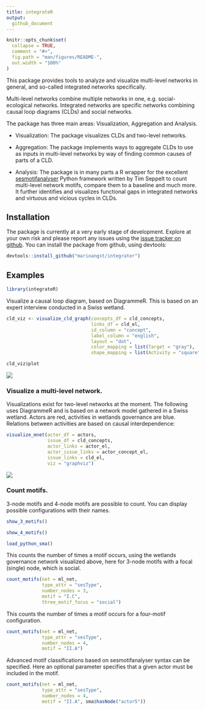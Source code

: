 ```yaml
---
title: integrateR
output: 
  github_document
---
```


<!-- README.md is generated from README.Rmd. Please edit that file -->

```r
knitr::opts_chunk$set(
  collapse = TRUE,
  comment = "#>",
  fig.path = "man/figures/README-",
  out.width = "100%"
)
```

<!-- Thanks for this: https://r-pkgs.org/ -->

<!-- Must make a hex sticker at some point: https://cran.r-project.org/web/packages/hexSticker/readme/README.html -->

<!-- For packages that depend on python stuff, useful updates here: -->
<!-- https://blog.rstudio.com/2019/12/20/reticulate-1-14/ -->

<!-- "To that end, we’ve made the following changes. If the user has not explicitly instructed reticulate to use a pre-existing Python environment, then: -->
<!-- 1) reticulate will prompt the user to download and install Miniconda; -->
<!-- 2) reticulate will prepare a default r-reticulate Conda environment, using (currently) Python 3.6 and NumPy; -->
<!-- 3) When Python is initialized, reticulate will query any loaded R packages for their Python dependencies, and install those dependencies into the aforementioned r-reticulate Conda environment." -->

<!-- badges: start -->
<!-- badges: end -->

This package provides tools to analyze and visualize multi-level networks in general, and so-called integrated networks specifically.

Multi-level networks combine multiple networks in one, e.g. social-ecological networks.
Integrated networks are specific networks combining causal loop diagrams (CLDs) and social networks.

The package has three main areas: Visualization, Aggregation and Analysis.

  - Visualization: The package visualizes CLDs and two-level networks.
  
  - Aggregation: The package implements ways to aggregate CLDs to use as inputs in multi-level networks by way of finding common causes of parts of a CLD.
  
  - Analysis: The package is in many parts a R wrapper for the excellent [sesmotifanalyser](https://gitlab.com/t.seppelt/sesmotifanalyser) Python framework written by Tim Seppelt to count multi-level network motifs, compare them to a baseline and much more. It further identifies and visualizes functional gaps in integrated networks and virtuous and vicious cycles in CLDs.


## Installation

The package is currently at a very early stage of development. Explore at your own risk and please report any issues using the [issue tracker on github](https://github.com/marioangst/integrateR/issues). You can install the package from github, using devtools:

```r
devtools::install_github("marioangst/integrater")
```


## Examples


```r
library(integrateR)
```

Visualize a causal loop diagram, based on DiagrammeR. This is based on an expert interview conducted in a Swiss wetland.

```r
cld_viz <- visualize_cld_graph(concepts_df = cld_concepts, 
                               links_df = cld_el, 
                               id_column = "concept", 
                               label_column = "english",
                               layout = "dot",
                               color_mapping = list(Target = "gray"), 
                               shape_mapping = list(Activity = "square"))

cld_viz$plot
```

<img src="man/figures/cld_example.svg">

### Visualize a multi-level network.

Visualizations exist for two-level networks at the moment. The following uses DiagrammeR and is based on a network model gathered in a Swiss wetland. Actors are red, activities in wetlands governance are blue. Relations between activities are based on causal interdependence:

```r
visualize_mnet(actor_df = actors,
               issue_df = cld_concepts,
               actor_links = actor_el, 
               actor_issue_links = actor_concept_el,
               issue_links = cld_el,
               viz = "graphviz")
```

<img src="man/figures/mlnet_graphviz_example.svg">

### Count motifs. 
3-node motifs and 4-node motifs are possible to count. You can display possible configurations with their names.

```r
show_3_motifs()
```

```r
show_4_motifs()
```

```r
load_python_sma()
```

This counts the number of times a motif occurs, using the wetlands governance network visualized above, here for 3-node motifs with a focal (single) node, which is social.

```r
count_motifs(net = ml_net,
             type_attr = "sesType",
             number_nodes = 3,
             motif = "I.C",
             three_motif_focus = "social")
```

This counts the number of times a motif occurs for a four-motif configuration.

```r
count_motifs(net = ml_net,
             type_attr = "sesType",
             number_nodes = 4,
             motif = "II.A")
```

Advanced motif classifications based on sesmotifanalyser syntax can be specified.
Here an optional parameter specifies that a given actor must be included in the motif.

```r
count_motifs(net = ml_net,
             type_attr = "sesType",
             number_nodes = 4,
             motif = "II.A", sma$hasNode("actor5"))
```
